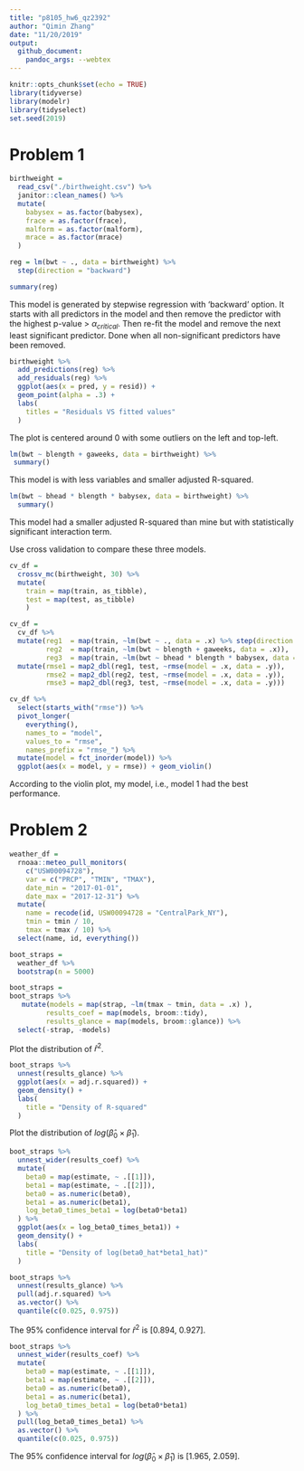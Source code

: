 ```yaml
---
title: "p8105_hw6_qz2392"
author: "Qimin Zhang"
date: "11/20/2019"
output: 
  github_document:
    pandoc_args: --webtex
---
```


```r
knitr::opts_chunk$set(echo = TRUE)
library(tidyverse)
library(modelr)
library(tidyselect)
set.seed(2019)
```

# Problem 1

```r
birthweight = 
  read_csv("./birthweight.csv") %>% 
  janitor::clean_names() %>% 
  mutate(
    babysex = as.factor(babysex),
    frace = as.factor(frace),
    malform = as.factor(malform),
    mrace = as.factor(mrace)
  )
```

```r
reg = lm(bwt ~ ., data = birthweight) %>%
  step(direction = "backward")

summary(reg)
```

This model is generated by stepwise regression with 'backward' option. It starts with all predictors in the model and then remove the predictor with the highest p-value > $\alpha_{critical}$. Then re-fit the model and remove the next least significant predictor. Done when all non-significant predictors have been removed.

```r
birthweight %>% 
  add_predictions(reg) %>% 
  add_residuals(reg) %>% 
  ggplot(aes(x = pred, y = resid)) +
  geom_point(alpha = .3) +
  labs(
    titles = "Residuals VS fitted values"
  )
```

The plot is centered around 0 with some outliers on the left and top-left.

```r
lm(bwt ~ blength + gaweeks, data = birthweight) %>% 
 summary()
```

This model is with less variables and smaller adjusted R-squared.

```r
lm(bwt ~ bhead * blength * babysex, data = birthweight) %>% 
  summary()
```

This model had a smaller adjusted R-squared than mine but with statistically significant interaction term.

Use cross validation to compare these three models.

```r
cv_df = 
  crossv_mc(birthweight, 30) %>% 
  mutate(
    train = map(train, as_tibble),
    test = map(test, as_tibble)
    )
```

```r
cv_df = 
  cv_df %>% 
  mutate(reg1  = map(train, ~lm(bwt ~ ., data = .x) %>% step(direction = "backward")),
         reg2  = map(train, ~lm(bwt ~ blength + gaweeks, data = .x)),
         reg3  = map(train, ~lm(bwt ~ bhead * blength * babysex, data = .x))) %>% 
  mutate(rmse1 = map2_dbl(reg1, test, ~rmse(model = .x, data = .y)),
         rmse2 = map2_dbl(reg2, test, ~rmse(model = .x, data = .y)),
         rmse3 = map2_dbl(reg3, test, ~rmse(model = .x, data = .y)))
```

```r
cv_df %>% 
  select(starts_with("rmse")) %>% 
  pivot_longer(
    everything(),
    names_to = "model", 
    values_to = "rmse",
    names_prefix = "rmse_") %>% 
  mutate(model = fct_inorder(model)) %>% 
  ggplot(aes(x = model, y = rmse)) + geom_violin()
```

According to the violin plot, my model, i.e., model 1 had the best performance.

# Problem 2

```r
weather_df = 
  rnoaa::meteo_pull_monitors(
    c("USW00094728"),
    var = c("PRCP", "TMIN", "TMAX"), 
    date_min = "2017-01-01",
    date_max = "2017-12-31") %>%
  mutate(
    name = recode(id, USW00094728 = "CentralPark_NY"),
    tmin = tmin / 10,
    tmax = tmax / 10) %>%
  select(name, id, everything())
```

```r
boot_straps =
  weather_df %>% 
  bootstrap(n = 5000)
```

```r
boot_straps =
boot_straps %>% 
   mutate(models = map(strap, ~lm(tmax ~ tmin, data = .x) ),
         results_coef = map(models, broom::tidy),
         results_glance = map(models, broom::glance)) %>% 
  select(-strap, -models)
```

Plot the distribution of $\hat r^2$.
```r
boot_straps %>% 
  unnest(results_glance) %>% 
  ggplot(aes(x = adj.r.squared)) +
  geom_density() +
  labs(
    title = "Density of R-squared"
  )
```

Plot the distribution of $log(\hat\beta_0 \times \hat\beta_1)$.
```r
boot_straps %>% 
  unnest_wider(results_coef) %>% 
  mutate(
    beta0 = map(estimate, ~ .[[1]]),
    beta1 = map(estimate, ~ .[[2]]),
    beta0 = as.numeric(beta0),
    beta1 = as.numeric(beta1),
    log_beta0_times_beta1 = log(beta0*beta1)
  ) %>% 
  ggplot(aes(x = log_beta0_times_beta1)) +
  geom_density() +
  labs(
    title = "Density of log(beta0_hat*beta1_hat)"
  )
```


```r
boot_straps %>% 
  unnest(results_glance) %>%
  pull(adj.r.squared) %>% 
  as.vector() %>% 
  quantile(c(0.025, 0.975))
```

The 95% confidence interval for $\hat r^2$ is [0.894, 0.927].

```r
boot_straps %>% 
  unnest_wider(results_coef) %>% 
  mutate(
    beta0 = map(estimate, ~ .[[1]]),
    beta1 = map(estimate, ~ .[[2]]),
    beta0 = as.numeric(beta0),
    beta1 = as.numeric(beta1),
    log_beta0_times_beta1 = log(beta0*beta1)
  ) %>% 
  pull(log_beta0_times_beta1) %>% 
  as.vector() %>% 
  quantile(c(0.025, 0.975))
```

The 95% confidence interval for $log(\hat\beta_0 \times \hat\beta_1)$ is [1.965, 2.059].